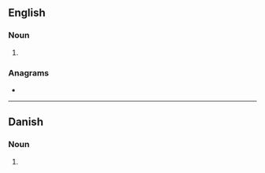 ==English==

===Noun===
{{head|en|noun plural form}}

# {{plural of|trapper|lang=en}}

===Anagrams===
* {{l|en|strapper}}

----

==Danish==

===Noun===
{{head|da|noun form|g=c}}

# {{genitive plural indefinite of|trappe|lang=da}}
